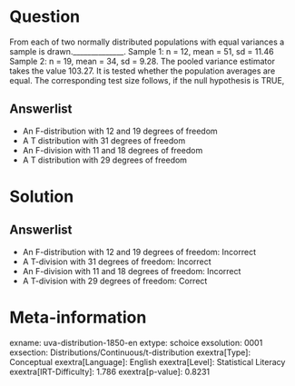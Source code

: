 Question
========

From each of two normally distributed populations with equal variances a sample is drawn.______________. Sample 1: n = 12, mean = 51, sd = 11.46 Sample 2: n = 19, mean = 34, sd = 9.28. The pooled variance estimator takes the value 103.27. It is tested whether the population averages are equal. The corresponding test size follows, if the null hypothesis is TRUE,

Answerlist
----------

* An F-distribution with 12 and 19 degrees of freedom
* A T distribution with 31 degrees of freedom
* An F-division with 11 and 18 degrees of freedom
* A T distribution with 29 degrees of freedom

Solution
========

Answerlist
----------

* An F-distribution with 12 and 19 degrees of freedom: Incorrect
* A T-division with 31 degrees of freedom: Incorrect
* An F-division with 11 and 18 degrees of freedom: Incorrect
* A T-division with 29 degrees of freedom: Correct

Meta-information
================
exname: uva-distribution-1850-en
extype: schoice
exsolution: 0001
exsection: Distributions/Continuous/t-distribution
exextra[Type]: Conceptual
exextra[Language]: English
exextra[Level]: Statistical Literacy
exextra[IRT-Difficulty]: 1.786
exextra[p-value]: 0.8231
